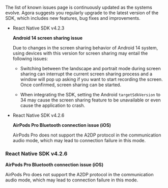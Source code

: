 <PlatformWrapper platform="react-native">

The list of known issues page is continuously updated as the systems evolve. Agora suggests you regularly upgrade to the latest version of the SDK, which includes new features, bug fixes and improvements.


- React Native SDK v4.2.3

    **Android 14 screen sharing issue**

    Due to changes in the screen sharing behavior of Android 14 system, using devices with this version for screen sharing may entail the following issues:

    - Switching between the landscape and portrait mode during screen sharing can interrupt the current screen sharing process and a window will pop up asking if you want to start recording the screen. Once confirmed, screen sharing can be started.

    - When integrating the SDK, setting the Android `targetSdkVersion` to 34 may cause the screen sharing feature to be unavailable or even cause the application to crash.

- React Native SDK v4.2.6

    **AirPods Pro Bluetooth connection issue (iOS)**

    AirPods Pro does not support the A2DP protocol in the communication audio mode, which may lead to connection failure in this mode.

### React Native SDK v4.2.6

**AirPods Pro Bluetooth connection issue (iOS)**

AirPods Pro does not support the A2DP protocol in the communication audio mode, which may lead to connection failure in this mode.

</PlatformWrapper>
